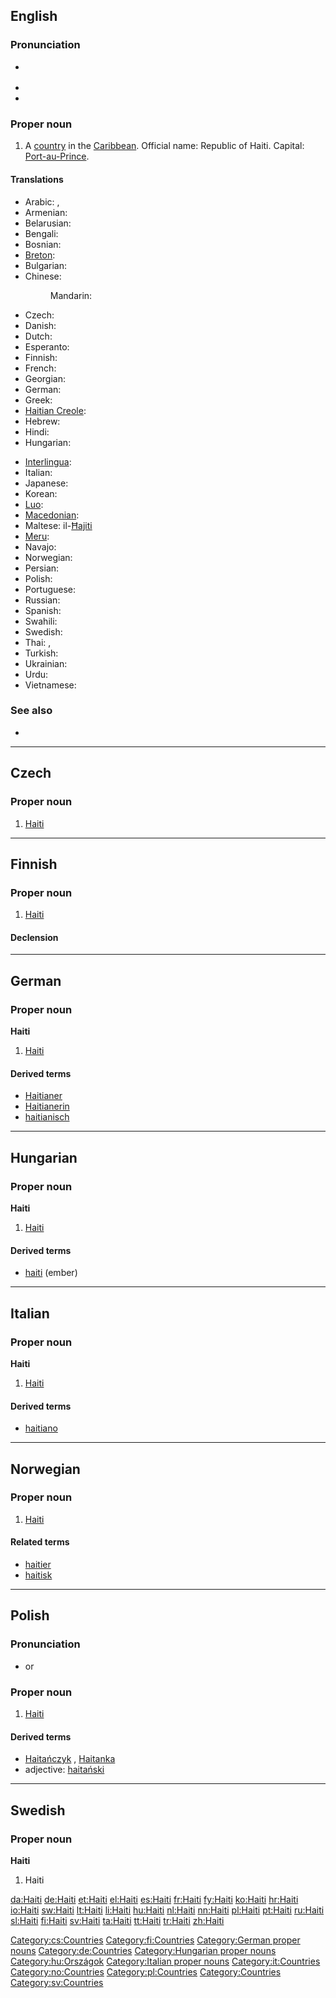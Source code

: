 ==English==
{{wikipedia}}

===Pronunciation===
* {{a|UK|US}} {{IPA|/ˈheɪ.ti/}}
* {{audio|en-us-Haiti.ogg|Audio (US)}}
* {{rhymes|eɪti}}

===Proper noun===
{{en-proper noun}}

# A [[country]] in the [[Caribbean]]. Official name: Republic of Haiti. Capital: [[Port-au-Prince]].

====Translations====
{{trans-top|A country in the Caribbean}}
* Arabic: {{t|ar|هايتي|m|tr=haaytiy}},  {{t|ar|هاييتي|alt=هايِيتي|tr=haayiitii}}
* Armenian: {{t|hy|Հայիթի|tr=Hayit’i}}
* Belarusian: {{t|be|Гаіці|f|tr=Haíci|xs=Belarusian}}
* Bengali: {{t|bn|হাইতি|tr=hā'iti|sc=Beng|xs=Bengali}}
* Bosnian: {{t-|bs|Haiti|m}}
* [[Breton]]: {{t-|br|Haiti|xs=Breton}}
* Bulgarian: {{t|bg|Хаити|tr=Haiti}}
* Chinese:
*: Mandarin: {{t-|cmn|海地|tr=Hǎidì|sc=Hani}}
* Czech: {{t-|cs|Haiti|n}}
* Danish: {{t+|da|Haiti}}
* Dutch: {{t+|nl|Haïti}}
* Esperanto: {{t-|eo|Haitio|xs=Esperanto}}
* Finnish: {{t+|fi|Haiti}}
* French: {{t+|fr|Haïti}}
* Georgian: {{t|ka|ჰაიტი|sc=Geor|xs=Georgian}}
* German: {{t+|de|Haiti}}
* Greek: {{t+|el|Αϊτή|n|tr=Aïtí}}
* [[Haitian Creole]]: {{tø|ht|Ayiti}}
* Hebrew: {{t|he|האיטי}}
* Hindi: {{t|hi|हैती|tr=haitī|xs=Hindi}}
* Hungarian: {{t+|hu|Haiti}}
{{trans-mid}}
* [[Interlingua]]: {{t-|ia|Haiti|xs=Interlingua}}
* Italian: {{t-|it|Haiti}}
* Japanese: {{t+|ja|ハイチ|tr=Haichi}}
* Korean: {{t+|ko|아이티|tr=Aiti|sc=Hang}}
* [[Luo]]: {{tø|luo|Haiti}}
* [[Macedonian]]: {{t|mk|Хаити|n|tr=Haíti}}
* Maltese: il-[[Ħajiti]]
* [[Meru]]: {{tø|mer|Haiti}}
* Navajo: {{tø|nv|Héítii}}
* Norwegian: {{t-|no|Haiti}}
* Persian: {{t|fa|هائیتی|xs=Persian}}
* Polish: {{l|pl|Haiti}} {{n}}
* Portuguese: {{t+|pt|Haiti}}
* Russian: {{qualifier|indeclinable}} {{t-|ru|Гаити|f|tr=Gaíti}}
* Spanish: {{t+|es|Haití}}
* Swahili: {{t+|sw|Haiti|xs=Swahili}}
* Swedish: {{t+|sv|Haiti}}
* Thai: {{t|th|เฮติ|tr=hay-dtì}},  {{t|th|ประเทศเฮติ|tr=bpràtêt hay-dtì}}
* Turkish: {{t+|tr|Haiti}}
* Ukrainian: {{t+|uk|Гаїті|f|tr=Hajíti|xs=Ukrainian}}
* Urdu: {{t|ur|ہیٹی|tr=Haiti|xs=Urdu}}
* Vietnamese: {{t-|vi|Haiti|xs=Vietnamese}}
{{trans-bottom}}

===See also===
* {{list|en|countries of North America}}

----

==Czech==

===Proper noun===
{{cs-proper noun|g=n}}

# [[#English|Haiti]]

[[Category:cs:Countries]]

----

==Finnish==
{{wikipedia|lang=fi}}

===Proper noun===
{{infl|fi|proper noun}}

# [[#English|Haiti]]

====Declension====
{{fi-decl-risti|Hait|np=1}}

[[Category:fi:Countries]]

----

==German==
{{wikipedia|lang=de}}

===Proper noun===
'''Haiti''' {{n}}

# [[#English|Haiti]]

====Derived terms====
* [[Haitianer]]
* [[Haitianerin]]
* [[haitianisch]]

[[Category:German proper nouns]]
[[Category:de:Countries]]

----

==Hungarian==
{{wikipedia|lang=hu}}

===Proper noun===
'''Haiti''' {{m}}

# [[#English|Haiti]]

====Derived terms====
* [[haiti]] (ember)

[[Category:Hungarian proper nouns]]
[[Category:hu:Országok]]

----


==Italian==
{{wikipedia|lang=it}}

===Proper noun===
'''Haiti''' {{m}}

# [[#English|Haiti]]

====Derived terms====
* [[haitiano]]

[[Category:Italian proper nouns]]
[[Category:it:Countries]]

----

==Norwegian==

===Proper noun===
{{infl|no|proper noun}}

# [[#English|Haiti]]

====Related terms====
* [[haitier]]
* [[haitisk]]

[[Category:no:Countries]]

----

==Polish==

===Pronunciation===
* {{IPA|/xaˈiti/|lang=pl}} or {{IPAchar|/xaˈjiti/}}

===Proper noun===
{{infl|pl|proper noun|g=n}}

# [[#English|Haiti]]

====Derived terms====
* [[Haitańczyk]] {{m}}, [[Haitanka]] {{f}}
* adjective: [[haitański]]

[[Category:pl:Countries]]

----

==Swedish==

===Proper noun===
'''Haiti'''

# Haiti

[[Category:Countries]]
[[Category:sv:Countries]]

[[da:Haiti]]
[[de:Haiti]]
[[et:Haiti]]
[[el:Haiti]]
[[es:Haiti]]
[[fr:Haiti]]
[[fy:Haiti]]
[[ko:Haiti]]
[[hr:Haiti]]
[[io:Haiti]]
[[sw:Haiti]]
[[lt:Haiti]]
[[li:Haiti]]
[[hu:Haiti]]
[[nl:Haiti]]
[[nn:Haiti]]
[[pl:Haiti]]
[[pt:Haiti]]
[[ru:Haiti]]
[[sl:Haiti]]
[[fi:Haiti]]
[[sv:Haiti]]
[[ta:Haiti]]
[[tt:Haiti]]
[[tr:Haiti]]
[[zh:Haiti]]